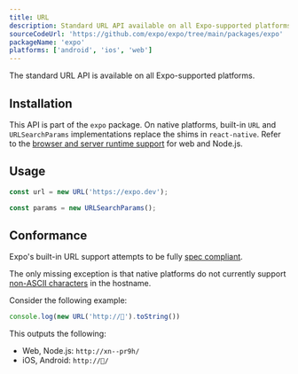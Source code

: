 ```yaml
---
title: URL
description: Standard URL API available on all Expo-supported platforms.
sourceCodeUrl: 'https://github.com/expo/expo/tree/main/packages/expo'
packageName: 'expo'
platforms: ['android', 'ios', 'web']
---
```


The standard URL API is available on all Expo-supported platforms.

## Installation

This API is part of the `expo` package. On native platforms, built-in `URL` and `URLSearchParams` implementations replace the shims in `react-native`. Refer to the [browser and server runtime support](https://caniuse.com/url) for web and Node.js.

## Usage

```js
const url = new URL('https://expo.dev');

const params = new URLSearchParams();
```

## Conformance

Expo's built-in URL support attempts to be fully [spec compliant](https://developer.mozilla.org/en-US/docs/Web/API/URL).

The only missing exception is that native platforms do not currently support [non-ASCII characters](https://unicode.org/reports/tr46/) in the hostname.

Consider the following example:

```js
console.log(new URL('http://🥓').toString())
```

This outputs the following:
- Web, Node.js: `http://xn--pr9h/`
- iOS, Android: `http://🥓/`


